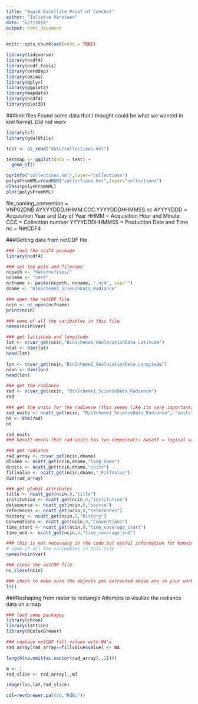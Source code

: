 ```yaml
---
title: "Squid Satellite Proof of Concept"
author: "Juliette Verstaen"
date: "5/7/2019"
output: html_document
---
```


```r
knitr::opts_chunk$set(echo = TRUE)
```


```r

library(tidyverse)
library(ncdf4)
library(ncdf.tools)
library(rerddap)
library(akima)
library(dplyr)
library(ggplot2)
library(mapdata)
library(ncdf4)
library(plot3D)

```


###kml files
Found some data that I thought could be what we wanted in kml format. Did not work

```r

library(sf)
library(gdalUtils)

test <- st_read("data/collections.kml")

testmap <- ggplot(data = test) +
  geom_sf()

ogrInfo("collections.kml",layer="collections")
polysFromKML=readOGR("collections.kml",layer="collections") 
class(polysFromKML)
plot(polysFromKML) 

```

file_naming_convention = VNP02DNB.AYYYYDDD.HHMM.CCC.YYYYDDDHHMMSS.nc AYYYYDDD = Acquisition Year and Day of Year HHMM = Acquisition Hour and Minute CCC = Collection number YYYYDDDHHMMSS = Production Date and Time nc = NetCDF4

###Getting data from netCDF file
```r

### load the ncdf4 package
library(ncdf4)

### set the path and filename
ncpath <- "data/ncfiles/"
ncname <- "test"  
ncfname <- paste(ncpath, ncname, ".nc4", sep="")
dname <- "BinScheme1_ScienceData_Radiance"

### open the netCDF file
ncin <- nc_open(ncfname)
print(ncin)

### name of all the varibables in this file
names(ncin$var)

### get lattitude and longitude
lat <- ncvar_get(ncin,"BinScheme1_GeolocationData_Latitude")
nlat <- dim(lat)
head(lat)

lon <- ncvar_get(ncin,"BinScheme1_GeolocationData_Longitude")
nlon <- dim(lon)
head(lon)

### get the radiance 
rad <- ncvar_get(ncin, "BinScheme1_ScienceData_Radiance")
rad

### get the units for the radiance (this seems like its very important/helpful when using time units ie: units are different for each piece of information)
rad_units <- ncatt_get(ncin, "BinScheme1_ScienceData_Radiance", "units")
nt <- dim(rad)
nt

rad_units
### hasatt means that rad-units has two components: hasatt = logical variable, and value = the actual units

### get radiance
rad_array <- ncvar_get(ncin,dname)
dlname <- ncatt_get(ncin,dname,"long_name")
dunits <- ncatt_get(ncin,dname,"units")
fillvalue <- ncatt_get(ncin,dname,"_FillValue")
dim(rad_array)

### get global attributes
title <- ncatt_get(ncin,0,"title")
institution <- ncatt_get(ncin,0,"institution")
datasource <- ncatt_get(ncin,0,"source")
references <- ncatt_get(ncin,0,"references")
history <- ncatt_get(ncin,0,"history")
Conventions <- ncatt_get(ncin,0,"Conventions")
time_start <- ncatt_get(ncin,0,"time_coverage_start")
time_end <- ncatt_get(ncin,0,"time_coverage_end")

### this is not necessary in the code but useful information for knowing the names of the varibles in your file
# name of all the varibables in this file
names(ncin$var)

### close the netCDF file
nc_close(ncin)

### check to make sure the objects you extracted above are in your workshape
ls()

```


###Reshaping from raster to rectangle
Attempts to visulize the radiance data on a map
```r

### load some packages
library(chron)
library(lattice)
library(RColorBrewer)

### replace netCDF fill values with NA's
rad_array[rad_array==fillvalue$value] <- NA

length(na.omit(as.vector(rad_array[,,1])))

m <- 1
rad_slice <- rad_array[,,m]

image(lon,lat,rad_slice)

col=rev(brewer.pal(10,"RdBu"))

```









